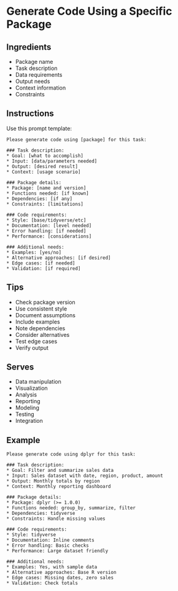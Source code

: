
# Generate Code Using a Specific Package {#package-code}

## Ingredients

* Package name
* Task description
* Data requirements
* Output needs
* Context information
* Constraints

## Instructions

Use this prompt template:

````
Please generate code using [package] for this task:

### Task description:
* Goal: [what to accomplish]
* Input: [data/parameters needed]
* Output: [desired result]
* Context: [usage scenario]

### Package details:
* Package: [name and version]
* Functions needed: [if known]
* Dependencies: [if any]
* Constraints: [limitations]

### Code requirements:
* Style: [base/tidyverse/etc]
* Documentation: [level needed]
* Error handling: [if needed]
* Performance: [considerations]

### Additional needs:
* Examples: [yes/no]
* Alternative approaches: [if desired]
* Edge cases: [if needed]
* Validation: [if required]
````

## Tips

* Check package version
* Use consistent style
* Document assumptions
* Include examples
* Note dependencies
* Consider alternatives
* Test edge cases
* Verify output

## Serves

* Data manipulation
* Visualization
* Analysis
* Reporting
* Modeling
* Testing
* Integration

## Example

````
Please generate code using dplyr for this task:

### Task description:
* Goal: Filter and summarize sales data
* Input: Sales dataset with date, region, product, amount
* Output: Monthly totals by region
* Context: Monthly reporting dashboard

### Package details:
* Package: dplyr (>= 1.0.0)
* Functions needed: group_by, summarize, filter
* Dependencies: tidyverse
* Constraints: Handle missing values

### Code requirements:
* Style: tidyverse
* Documentation: Inline comments
* Error handling: Basic checks
* Performance: Large dataset friendly

### Additional needs:
* Examples: Yes, with sample data
* Alternative approaches: Base R version
* Edge cases: Missing dates, zero sales
* Validation: Check totals
````

